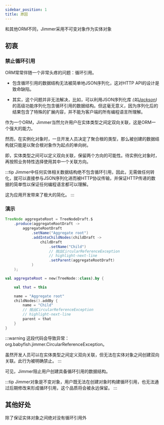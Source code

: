```yaml
---
sidebar_position: 1
title: 原因
---
```




和其他ORM不同，Jimmer采用不可变对象作为实体对象 

## 初衷

### 禁止循环引用

ORM常常伴随一个非常头疼的问题：循环引用。

-   包含循环引用的数据结构无法被简单地JSON序列化，这对HTTP API的设计是致命缺陷。

-   其实，这个问题并非无法解决，比如，可以利用JSON序列化库 *(如[Jackson](https://github.com/FasterXML/jackson))* 的高级功能序列化包含循环引用的数据结构。但这毫无意义，因为序列化后的结果包含了特殊的扩展内容，并不能为客户端的所有编程语言所理解。

作为一个ORM，Jimmer当然允许用户在实体类型之间定双向关联，这是ORM一个强大的能力。

然而，在实例化对象时，一旦开发人员决定了聚合根的类型，那么被创建的数据结构就只能是以聚合根对象作为起点的单向树。

即，实体类型之间可以定义双向关联，保留两个方向的可能性。待实例化对象时，再按照业务特性选择使用其中一个关联方向。

:::tip
Jimmer中任何实体相关数据结构绝不包含循环引用，因此，无需做任何转化，就可以直接参与JSON序列化进而被HTTP协议传输，并保证HTTP传递的数据的简单性以保证任何编程语言都可以理解。

这为应用开发带来了极大的简化。
:::

### 演示

<Tabs groupId="language">
<TabItem value="java" label="Java">

```java
TreeNode aggregateRoot = TreeNodeDraft.$
    .produce(aggregateRootDraft ->
        aggregateRootDraft
            .setName("Aggregate root")
            .addIntoChildNodes(childDraft ->
                childDraft
                    .setName("Child")
                    // 抛出CircularReferenceException
                    // highlight-next-line
                    .setParent(aggregateRootDraft)
            )
    );
```

</TabItem>
<TabItem value="kotlin" label="Kotlin">

```kotlin
val aggregateRoot = new(TreeNode::class).by {

    val that = this

    name = "Aggregate root"
    childNodes().addBy {
        name = "Child"
        // 抛出CircularReferenceException
        // highlight-next-line
        parent = that
    }
}
```

</TabItem>
</Tabs>

:::warning
这段代码会导致异常：org.babyfish.jimmer.CircularReferenceException。

虽然开发人员可以在实体类型之间定义双向关联，但无法在实体对象之间创建双向关联。此行为被明确禁止。
:::

可见，Jimmer阻止用户创建具备循环引用的数据结构。

:::tip
Jimmer对象是不变对象，用户既无法在创建对象时构建循环引用，也无法通过后期修改来形成循环引用，这个品质将会被永远保留。
:::

## 其他好处

除了保证实体对象之间绝对没有循环引用外

<ImmutableOtherBenefit/>